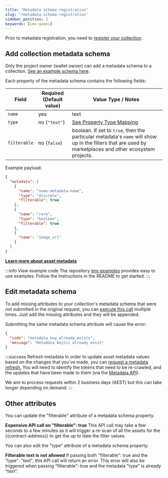 ```yaml
---
title: "Metadata schema registration"
slug: "/metadata-schema-registration"
sidebar_position: 3
keywords: [imx-games]
---
```

Prior to metadata registration, you need to [register your collection](./collection-registration.mdx).

## Add collection metadata schema

Only the project owner (wallet owner) can add a metadata schema to a collection. [See an example schema here](../asset-management/asset-metadata.mdx#example-metadata-schema).

Each property of the metadata schema contains the following fields:
<table>
  <thead>
  <tr>
    <th>Field</th>
    <th>Required (Default value)</th>
    <th>Value Type / Notes</th>
  </tr>
  </thead>
  <tbody>
  <tr>
    <td>
      <code>name</code>
    </td>
    <td>yes</td>
    <td>text</td>
  </tr>
  <tr>
    <td>
      <code>type</code>
    </td>
    <td>no (<code>"text"</code>)</td>
    <td><a href='https://docs.x.immutable.com/docs/asset-metadata#property-type-mapping'>See Property Type Mapping</a></td>
  </tr>
  <tr>
    <td>
      <code>filterable</code>
    </td>
    <td>no (<code>false</code>)</td>
    <td>boolean. If set to <code>true</code>, then the particular metadata's <code>name</code> will show up in the filters that are used by marketplaces and other ecosystem projects.
</td>
  </tr>
  </tbody>
</table>

Example payload:
```json title="Metadata Schema sample"
{
  "metadata": [
    {
      "name": "some-metadata-name",
      "type": "discrete",
      "filterable": true
    },
    {
      "name": "rare",
      "type": "boolean",
      "filterable": true
    },
    {
      "name": "image_url"
    }
  ]
}
```
**[Learn more about asset metadata](../asset-management/asset-metadata.mdx)**

:::info View example code
The repository [imx-examples](https://github.com/immutable/imx-examples) provides easy to use examples. Follow the instructions in the README to get started.
:::

## Edit metadata schema
To add missing attributes to your collection's metadata schema that were not submitted in the original request, you can [execute this call](https://github.com/immutable/imx-examples/blob/main/src/admin/update-metadata-by-name.ts) multiple times. Just add the missing attributes and they will be appended.

Submitting the same metadata schema attribute will cause the error:

```json title="Error that happens when submitting the same metadata schema"
{
  "code": "metadata_key_already_exists",
  "message": "Metadata key(s) already exist"
}
```

:::success Refresh metadata
In order to update asset metadata values based on the changes that you've made, you can [request a metadata refresh.](/docs/asset-metadata-refreshes) You will need to identify the tokens that need to be re-crawled, and the updates that have been made to them (via the [Metadata API](/docs/minting-on-immutable-x#metadata-api)).

We aim to process requests within 2 business days (AEST) but this can take longer depending on demand.
:::

## Other attributes
You can update the "filterable" attribute of a metadata schema property.

**Expensive API call on "filterable": true**
This API call may take a few seconds to a few minutes as it will trigger a re-scan of all the assets for the {{contract-address}} to get the up to date the filter values.
 
You can also edit the "type" attribute of a metadata schema property.

**Filterable text is not allowed**
If passing both "filterable": true and the "type": "text", this API call will return an error. This error will also be triggered when passing "filterable": true and the metadata "type" is already "text".